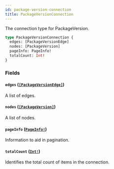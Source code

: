 ```yaml
---
id: package-version-connection
title: PackageVersionConnection
---
```


The connection type for PackageVersion.

```graphql
type PackageVersionConnection {
  edges: [PackageVersionEdge]
  nodes: [PackageVersion]
  pageInfo: PageInfo!
  totalCount: Int!
}
```

### Fields

#### `edges` ([`[PackageVersionEdge]`](/docs/api/objects/package-version-edge))

A list of edges.

#### `nodes` ([`[PackageVersion]`](/docs/api/objects/package-version))

A list of nodes.

#### `pageInfo` ([`PageInfo!`](/docs/api/objects/page-info))

Information to aid in pagination.

#### `totalCount` ([`Int!`](/docs/api/scalars/int))

Identifies the total count of items in the connection.
